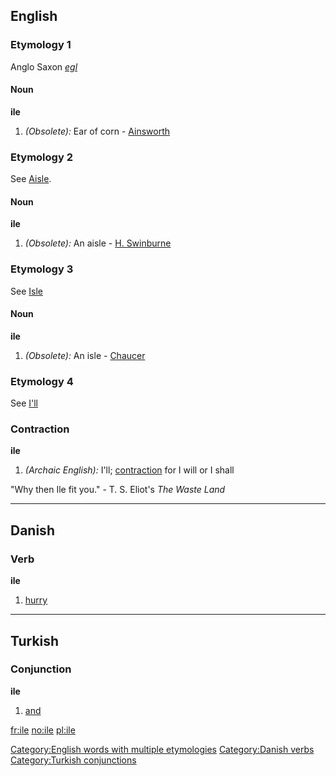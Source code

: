 ==English==

===Etymology 1===
Anglo Saxon ''[[egl]]''

====Noun====
'''ile'''

#''(Obsolete):'' Ear of corn - [[Ainsworth]]

===Etymology 2===
See [[Aisle]].

====Noun====
'''ile'''

#''(Obsolete):'' An aisle - [[H. Swinburne]]

===Etymology 3===
See [[Isle]]

====Noun====
'''ile'''

#''(Obsolete):'' An isle - [[Chaucer]]

===Etymology 4===
See [[I'll]]

===Contraction===
'''ile'''

#''(Archaic English):'' I'll; [[contraction]] for I will or I shall
"Why then Ile fit you." - T. S. Eliot's <i>The Waste Land</i>

[[Category:English words with multiple etymologies]]

----

==Danish==

=== Verb ===
'''ile'''

# [[hurry]]

[[Category:Danish verbs]]

----

==Turkish==

=== Conjunction ===
'''ile'''

# [[and]]

[[Category:Turkish conjunctions]]

[[fr:ile]]
[[no:ile]]
[[pl:ile]]